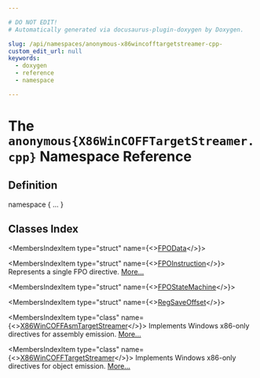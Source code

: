 ```yaml
---

# DO NOT EDIT!
# Automatically generated via docusaurus-plugin-doxygen by Doxygen.

slug: /api/namespaces/anonymous-x86wincofftargetstreamer-cpp-
custom_edit_url: null
keywords:
  - doxygen
  - reference
  - namespace

---
```





# The `anonymous{X86WinCOFFTargetStreamer.cpp}` Namespace Reference

<DoxygenPage pluginConfig={pluginConfig}>



## Definition

<CodeBlock>namespace &#123; ... &#125;</CodeBlock>

## Classes Index

<MembersIndex>

<MembersIndexItem
  type="struct"
  name={<><a href="/docs/api/structs/anonymous-namespace-x86wincofftargetstreamer-cpp-/fpodata">FPOData</a></>}>
</MembersIndexItem>

<MembersIndexItem
  type="struct"
  name={<><a href="/docs/api/structs/anonymous-namespace-x86wincofftargetstreamer-cpp-/fpoinstruction">FPOInstruction</a></>}>
Represents a single FPO directive. <a href="/docs/api/structs/anonymous-namespace-x86wincofftargetstreamer-cpp-/fpoinstruction/#details">More...</a>
</MembersIndexItem>

<MembersIndexItem
  type="struct"
  name={<><a href="/docs/api/structs/anonymous-namespace-x86wincofftargetstreamer-cpp-/fpostatemachine">FPOStateMachine</a></>}>
</MembersIndexItem>

<MembersIndexItem
  type="struct"
  name={<><a href="/docs/api/structs/anonymous-namespace-x86wincofftargetstreamer-cpp-/regsaveoffset">RegSaveOffset</a></>}>
</MembersIndexItem>

<MembersIndexItem
  type="class"
  name={<><a href="/docs/api/classes/anonymous-namespace-x86wincofftargetstreamer-cpp-/x86wincoffasmtargetstreamer">X86WinCOFFAsmTargetStreamer</a></>}>
Implements Windows x86-only directives for assembly emission. <a href="/docs/api/classes/anonymous-namespace-x86wincofftargetstreamer-cpp-/x86wincoffasmtargetstreamer/#details">More...</a>
</MembersIndexItem>

<MembersIndexItem
  type="class"
  name={<><a href="/docs/api/classes/anonymous-namespace-x86wincofftargetstreamer-cpp-/x86wincofftargetstreamer">X86WinCOFFTargetStreamer</a></>}>
Implements Windows x86-only directives for object emission. <a href="/docs/api/classes/anonymous-namespace-x86wincofftargetstreamer-cpp-/x86wincofftargetstreamer/#details">More...</a>
</MembersIndexItem>

</MembersIndex>


</DoxygenPage>
